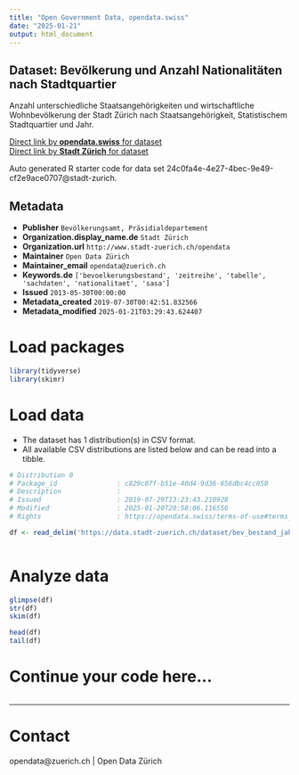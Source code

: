 ```yaml
---
title: "Open Government Data, opendata.swiss"
date: "2025-01-21"
output: html_document
---
```


## Dataset: Bevölkerung und Anzahl Nationalitäten nach Stadtquartier


Anzahl unterschiedliche Staatsangehörigkeiten und wirtschaftliche Wohnbevölkerung der Stadt Zürich nach Staatsangehörigkeit, Statistischem Stadtquartier und Jahr.


[Direct link by **opendata.swiss** for dataset](https://opendata.swiss/de/dataset/bevolkerung-und-anzahl-nationalitaten-nach-stadtquartier-seit-19931)<br>
[Direct link by **Stadt Zürich** for dataset](https://data.stadt-zuerich.ch/dataset/bev_bestand_jahr_anz_nationen_quartier_od3363)

Auto generated R starter code for data set 24c0fa4e-4e27-4bec-9e49-cf2e9ace0707@stadt-zurich.

## Metadata

- **Publisher** `Bevölkerungsamt, Präsidialdepartement`
- **Organization.display_name.de** `Stadt Zürich`
- **Organization.url** `http://www.stadt-zuerich.ch/opendata`
- **Maintainer** `Open Data Zürich`
- **Maintainer_email** `opendata@zuerich.ch`
- **Keywords.de** `['bevoelkerungsbestand', 'zeitreihe', 'tabelle', 'sachdaten', 'nationalitaet', 'sasa']`
- **Issued** `2013-05-30T00:00:00`
- **Metadata_created** `2019-07-30T00:42:51.832566`
- **Metadata_modified** `2025-01-21T03:29:43.624407`


# Load packages

```r

library(tidyverse)
library(skimr)

```

# Load data

-   The dataset has 1 distribution(s) in CSV format.
-   All available CSV distributions are listed below and can be read into a tibble.

```r

# Distribution 0
# Package_id               : c829c07f-b51e-40d4-9d36-656dbc4cc050
# Description              : 
# Issued                   : 2019-07-29T13:23:43.210928
# Modified                 : 2025-01-20T20:58:06.116556
# Rights                   : https://opendata.swiss/terms-of-use#terms_open

df <- read_delim('https://data.stadt-zuerich.ch/dataset/bev_bestand_jahr_anz_nationen_quartier_od3363/download/BEV336OD3363.csv')



```

# Analyze data

```r

glimpse(df)
str(df)
skim(df)

head(df)
tail(df)

```

# Continue your code here...

```r

```

------------------------------------------------------------------------

# Contact

opendata@zuerich.ch | Open Data Zürich
